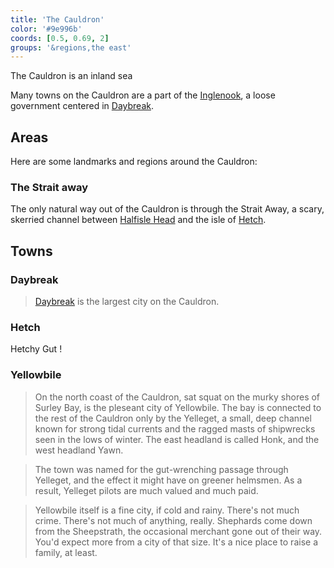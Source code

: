 ```yaml
---
title: 'The Cauldron'
color: '#9e996b'
coords: [0.5, 0.69, 2]
groups: '&regions,the east'
---
```


The Cauldron is an inland sea

Many towns on the Cauldron are a part of the [Inglenook](), a loose government centered in [Daybreak]().

## Areas

Here are some landmarks and regions around the Cauldron:

### The Strait away

The only natural way out of the Cauldron is through the Strait Away, a scary, skerried channel between [Halfisle Head](halfisle#) and the isle of [Hetch]().

## Towns

### Daybreak

> [Daybreak]() is the largest city on the Cauldron.

### Hetch

Hetchy Gut !

### Yellowbile

> On the north coast of the Cauldron, sat squat on the murky shores of Surley Bay, is the pleseant city of Yellowbile. The bay is connected to the rest of the Cauldron only by the Yelleget, a small, deep channel known for strong tidal currents and the ragged masts of shipwrecks seen in the lows of winter. The east headland is called Honk, and the west headland Yawn.

> The town was named for the gut-wrenching passage through Yelleget, and the effect it might have on greener helmsmen. As a result, Yelleget pilots are much valued and much paid.

> Yellowbile itself is a fine city, if cold and rainy. There's not much crime. There's not much of anything, really. Shephards come down from the Sheepstrath, the occasional merchant gone out of their way. You'd expect more from a city of that size. It's a nice place to raise a family, at least.